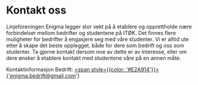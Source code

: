 # Kontakt oss


<Cookie />

Linjeforeningen Enigma legger stor vekt på å etablere og opprettholde nære forbindelser mellom bedrifter og studentene på ITØK. Det finnes flere muligheter for bedrifter å engasjere seg med våre studenter. Vi er alltid ute etter å skape det beste opplegget, både for dere som bedrift og oss som studenter. Ta gjerne kontakt dersom noe av dette er av interesse, eller om dere ønsker å etablere kontakt med studentene våre på en annen måte.

Kontaktinformasjon Bedrift: <a href='mailto:enigma.bedrift@gmail.com'><span style={{color: '#E2A914'}}>{'enigma.bedrift@gmail.com'}</span></a>


